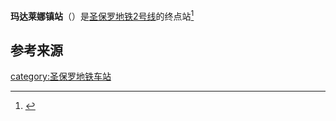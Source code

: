 {{expand|time=2017-03-24T02:21:47+00:00}}
{{Infobox station 
| name          = [[File:São_Paulo_Metro_logo.png|18px]] 玛达莱娜镇站<br><small>Vila Madalena</small>
| type          = 
| style         = SP
| image         = Vila Madalena metro station, SP, 2021.jpg
| image_caption = 
| address       = 
| coordinates   = {{coord|-23.546513|-46.69083|format=dms|region:BR_type:railwaystation|display=inline,title}}
| line          = 
| other         = 通往{{link-pt|SPTrans}}和{{link-pt|EMTU}}公交线路
| structure     = 地下
| platform      = [[侧式站台|侧式站台]]
| depth         = 
| levels        = 
| tracks        = 
| parking       = 
| bicycle       = 
| baggage_check = 
| opened        = November 21, 1998
| closed        = 
| rebuilt       = 
| electrified   = 
| ADA           = Y
| code          = VMD
| owned         = 
| zone          = 
| smartcardname = [[Bilhete_Único|Bilhete Único]]
| smartcardstatus = Yes
| former        = 
| passengers    = 
| pass_year     = 
| pass_percent  = 
| pass_system   = 
| mpassengers   = 
| services      = 
| map_locator   = 
| web           = 
}}
'''玛达莱娜镇站'''（{{lang-pt|Estação Vila Madalena}}）是[[圣保罗地铁2号线|圣保罗地铁2号线]]的终点站<ref>{{cite web| url=http://www.metro.sp.gov.br/redes/verde/temadalena.shtml| title=Vila Madalena| website=São Paulo Metro| language=pt| accessdate=2017-03-24| archive-date=2017-03-24| archive-url=https://web.archive.org/web/20170324174929/http://www.metro.sp.gov.br/redes/verde/temadalena.shtml| dead-url=no}}</ref>
==参考来源==
{{reflist}}
[[category:圣保罗地铁车站|category:圣保罗地铁车站]]